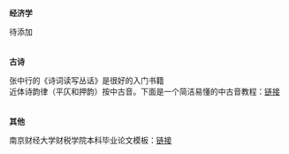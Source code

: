 **经济学**
  
待添加<br>
<br>
<br>
**古诗**  
  
张中行的《诗词读写丛话》是很好的入门书籍<br>
近体诗韵律（平仄和押韵）按中古音。下面是一个简洁易懂的中古音教程：[链接](https://www.bilibili.com/video/BV1ks411a7hh?p=1)<br>
<br>
<br>
**其他**  
  
南京财经大学财税学院本科毕业论文模板：[链接](https://kdocs.cn/l/clCQPLjcW3Pa)
